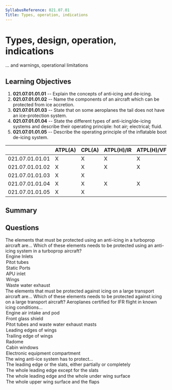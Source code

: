 ```yaml
---
SyllabusReference: 021.07.01
Title: Types, operation, indications
---
```


# Types, design, operation, indications

... and warnings, operational limitations

## Learning Objectives

1. **021.07.01.01.01** -- Explain the concepts of anti‑icing and de‑icing.
2. **021.07.01.01.02** -- Name the components of an aircraft which can be
   protected from ice accretion.
3. **021.07.01.01.03** -- State that on some aeroplanes the tail does not have
   an ice-protection system.
4. **021.07.01.01.04** -- State the different types of anti-icing/de-icing
   systems and describe their operating principle: hot air; electrical; fluid.
5. **021.07.01.01.05** -- Describe the operating principle of the inflatable
   boot de-icing system.

|                 | ATPL(A) | CPL(A) | ATPL(H)/IR | ATPL(H)/VFR | CPL(H) | IR  | CBIR(A) |
| --------------- | ------- | ------ | ---------- | ----------- | ------ | --- | ------- |
| 021.07.01.01.01 | X       | X      | X          | X           | X      |     |         |
| 021.07.01.01.02 | X       | X      | X          | X           | X      |     |         |
| 021.07.01.01.03 | X       | X      |            |             |        |     |         |
| 021.07.01.01.04 | X       | X      | X          | X           | X      |     |         |
| 021.07.01.01.05 | X       | X      |            |             |        |     |         |

## Summary

## Questions

<Question lo="021.07.01.01.02">
  <Text variant="multipleCorrect" select={4}>
    The elements that must be protected using an anti-icing in a turboprop
    aircraft are...
  </Text>
  <Text variant="oneCorrect">
    Which of these elements needs to be protected using an anti-icing system in
    a turboprop aircraft?
  </Text>
  <Option alwaysCorrect>Engine Inlets</Option>
  <Option alwaysCorrect>Pitot tubes</Option>
  <Option alwaysCorrect>Static Ports</Option>
  <Option>APU inlet</Option>
  <Option why="In medium sized turbo-prop aircraft, wings usually have the inflatable boot system, which is a de-icing system">
    Wings
  </Option>
  <Option why="turboprops usually do not operate at temperatures requiring heating for the correct functioning of waste water exhausts.">
    Waste water exhaust
  </Option>
</Question>

<Question lo="021.07.01.01.02">
  <Text variant="multipleCorrect" select={5}>
    The elements that must be protected against icing on a large transport
    aircraft are...
  </Text>
  <Text variant="oneCorrect">
    Which of these elements needs to be protected against icing on a large
    transport aircraft?
  </Text>
  <Explanation>
    Aeroplanes certified for IFR flight in known icing conditions...
  </Explanation>
  <Option alwaysCorrect>Engine air intake and pod</Option>
  <Option alwaysCorrect>Front glass shield</Option>
  <Option alwaysCorrect>Pitot tubes and waste water exhaust masts</Option>
  <Option alwaysCorrect>Leading edges of wings</Option>
  <Option why="Ice aggregates on leading edges, not trailing edges ">
    Trailing edge of wings
  </Option>
  <Option why="The radome, the dome in the nose of the aircraft containing the weather radar, is not critical for ice protection">
    Radome
  </Option>
  <Option why="Ice does not aggregate in significant quantities in the fuselage, and if it does it does not affect significantly the safe operation of the aircraft">
    Cabin windows
  </Option>
  <Option why="Electronic components are usually rated to operate at temperatures significantly lower than those found at 40 thousand ft">
    Electronic equipment compartment
  </Option>
</Question>

<Question lo="021.07.01.01.04">
  <Text variant="oneCorrect">The wing anti-ice system has to protect...</Text>
  <Option alwaysCorrect>
    The leading edge or the slats, either partially or completely
  </Option>
  <Option>The whole leading edge except for the slats</Option>
  <Option>The whole leading edge and the whole under wing surface</Option>
  <Option>The whole upper wing surface and the flaps</Option>
</Question>
